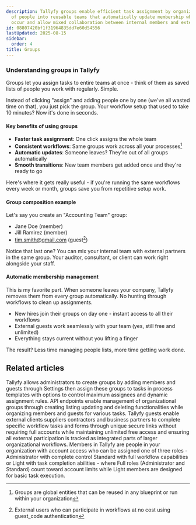```yaml
---
description: Tallyfy groups enable efficient task assignment by organizing collections
  of people into reusable teams that automatically update membership when staff changes
  occur and allow mixed collaboration between internal members and external guests.
id: 08807420bf1f31964835dd7e60d54556
lastUpdated: 2025-08-15
sidebar:
  order: 4
title: Groups
---
```


### Understanding groups in Tallyfy

Groups let you assign tasks to entire teams at once - think of them as saved lists of people you work with regularly. Simple.

Instead of clicking "assign" and adding people one by one (we've all wasted time on that), you just pick the group. Your workflow setup that used to take 10 minutes? Now it's done in seconds.

#### Key benefits of using groups

- **Faster task assignment**: One click assigns the whole team
- **Consistent workflows**: Same groups work across all your processes[^2]  
- **Automatic updates**: Someone leaves? They're out of all groups automatically
- **Smooth transitions**: New team members get added once and they're ready to go

Here's where it gets really useful - if you're running the same workflows every week or month, groups save you from repetitive setup work.

#### Group composition example

Let's say you create an "Accounting Team" group:
- Jane Doe (member)
- Jill Ramirez (member) 
- tim.smith@gmail.com (guest[^1])

Notice that last one? You can mix your internal team with external partners in the same group. Your auditor, consultant, or client can work right alongside your staff.

#### Automatic membership management

This is my favorite part. When someone leaves your company, Tallyfy removes them from every group automatically. No hunting through workflows to clean up assignments.

- New hires join their groups on day one - instant access to all their workflows
- External guests work seamlessly with your team (yes, still free and unlimited)
- Everything stays current without you lifting a finger

The result? Less time managing people lists, more time getting work done.


<PageTree />



[^1]: External users who can participate in workflows at no cost using guest_code authentication
[^2]: Groups are global entities that can be reused in any blueprint or run within your organization

## Related articles
<CardGrid>
<LinkTitleCard header="<b>Groups > Create and assign groups</b>" href="/products/pro/documenting/groups/how-to-manage-groups-and-assign-tasks-in-tallyfy/" > Tallyfy allows administrators to create groups by adding members and guests through Settings then assign these groups to tasks in process templates with options to control maximum assignees and dynamic assignment rules. </LinkTitleCard>
<LinkTitleCard header="<b>Code Samples > Managing groups</b>" href="/products/pro/integrations/open-api/code-samples/groups/" > API endpoints enable management of organizational groups through creating listing updating and deleting functionalities while organizing members and guests for various tasks. </LinkTitleCard>
<LinkTitleCard header="<b>Documenting > Guests</b>" href="/products/pro/documenting/guests/" > Tallyfy guests enable external clients suppliers contractors and business partners to complete specific workflow tasks and forms through unique secure links without requiring full accounts while maintaining unlimited free access and ensuring all external participation is tracked as integrated parts of larger organizational workflows. </LinkTitleCard>
<LinkTitleCard header="<b>Documenting > Members</b>" href="/products/pro/documenting/members/" > Members in Tallyfy are people in your organization with account access who can be assigned one of three roles - Administrator with complete control Standard with full workflow capabilities or Light with task completion abilities - where Full roles (Administrator and Standard) count toward account limits while Light members are designed for basic task execution. </LinkTitleCard>
</CardGrid>